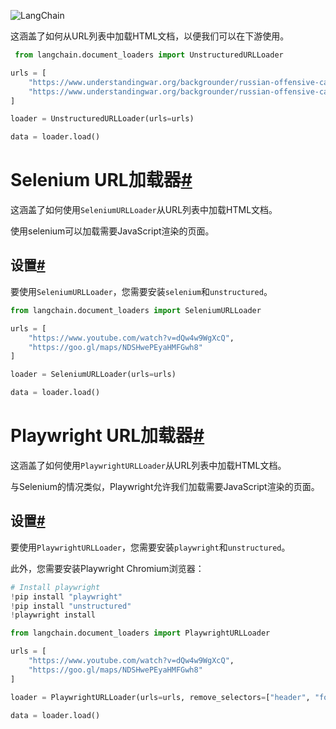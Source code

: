 

<Head>
  <script>
    {
      `(function() {
         var _hmt = _hmt || [];
(function() {
  var hm = document.createElement("script");
  hm.src = "https://hm.baidu.com/hm.js?e60fb290e204e04c5cb6f79b0ac1e697";
  var s = document.getElementsByTagName("script")[0]; 
  s.parentNode.insertBefore(hm, s);
})();
       })();`
    }
  </script>
</Head>

![LangChain](https://pica.zhimg.com/50/v2-56e8bbb52aa271012541c1fe1ceb11a2_r.gif)





这涵盖了如何从URL列表中加载HTML文档，以便我们可以在下游使用。

```python
 from langchain.document_loaders import UnstructuredURLLoader

```

```python
urls = [
    "https://www.understandingwar.org/backgrounder/russian-offensive-campaign-assessment-february-8-2023",
    "https://www.understandingwar.org/backgrounder/russian-offensive-campaign-assessment-february-9-2023"
]

```

```python
loader = UnstructuredURLLoader(urls=urls)

```

```python
data = loader.load()

```

Selenium URL加载器[#](#selenium-url-loader "永久链接")
===============================================

这涵盖了如何使用`SeleniumURLLoader`从URL列表中加载HTML文档。

使用selenium可以加载需要JavaScript渲染的页面。

设置[#](#setup "永久链接")
--------------------

要使用`SeleniumURLLoader`，您需要安装`selenium`和`unstructured`。

```python
from langchain.document_loaders import SeleniumURLLoader

```

```python
urls = [
    "https://www.youtube.com/watch?v=dQw4w9WgXcQ",
    "https://goo.gl/maps/NDSHwePEyaHMFGwh8"
]

```

```python
loader = SeleniumURLLoader(urls=urls)

```

```python
data = loader.load()

```

Playwright URL加载器[#](#playwright-url-loader "永久链接")
===================================================

这涵盖了如何使用`PlaywrightURLLoader`从URL列表中加载HTML文档。

与Selenium的情况类似，Playwright允许我们加载需要JavaScript渲染的页面。

设置[#](#id1 "永久链接")
------------------

要使用`PlaywrightURLLoader`，您需要安装`playwright`和`unstructured`。

此外，您需要安装Playwright Chromium浏览器：

```python
# Install playwright
!pip install "playwright"
!pip install "unstructured"
!playwright install

```

```python
from langchain.document_loaders import PlaywrightURLLoader

```

```python
urls = [
    "https://www.youtube.com/watch?v=dQw4w9WgXcQ",
    "https://goo.gl/maps/NDSHwePEyaHMFGwh8"
]

```

```python
loader = PlaywrightURLLoader(urls=urls, remove_selectors=["header", "footer"])

```

```python
data = loader.load()

```

